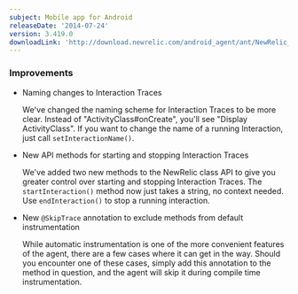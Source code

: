 ```yaml
---
subject: Mobile app for Android
releaseDate: '2014-07-24'
version: 3.419.0
downloadLink: 'http://download.newrelic.com/android_agent/ant/NewRelic_Android_Agent_3.419.0.zip'
---
```


### Improvements

* Naming changes to Interaction Traces

  We've changed the naming scheme for Interaction Traces to be more clear. Instead of "ActivityClass#onCreate", you'll see "Display ActivityClass". If you want to change the name of a running Interaction, just call `setInteractionName()`.
* New API methods for starting and stopping Interaction Traces

  We've added two new methods to the NewRelic class API to give you greater control over starting and stopping Interaction Traces. The `startInteraction()` method now just takes a string, no context needed. Use `endInteraction()` to stop a running interaction.
* New `@SkipTrace` annotation to exclude methods from default instrumentation

  While automatic instrumentation is one of the more convenient features of the agent, there are a few cases where it can get in the way. Should you encounter one of these cases, simply add this annotation to the method in question, and the agent will skip it during compile time instrumentation.
